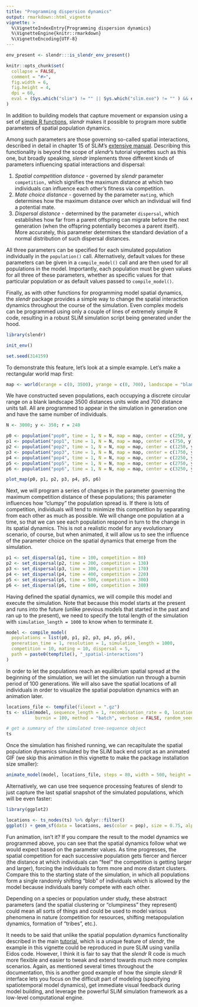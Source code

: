 ```yaml
---
title: "Programming dispersion dynamics"
output: rmarkdown::html_vignette
vignette: >
  %\VignetteIndexEntry{Programming dispersion dynamics}
  %\VignetteEngine{knitr::rmarkdown}
  %\VignetteEncoding{UTF-8}
---
```


```r
env_present <- slendr:::is_slendr_env_present()

knitr::opts_chunk$set(
  collapse = FALSE,
  comment = "#>",
  fig.width = 6,
  fig.height = 4,
  dpi = 60,
  eval = (Sys.which("slim") != "" || Sys.which("slim.exe") != "" ) && env_present
)
```

In addition to building models that capture movement or expansion using a set of [simple R functions](../reference/index.html#section-population-dynamics), *slendr* makes it possible to program more subtle parameters of spatial population dynamics.

Among such parameters are those governing so-called spatial interactions, described in detail in chapter 15 of SLiM's [extensive manual](http://benhaller.com/slim/SLiM_Manual.pdf). Describing this functionality is beyond the scope of *slendr*'s tutorial vignettes such as this one, but broadly speaking, *slendr* implements three different kinds of parameters influencing spatial interactions and dispersal:

1.  *Spatial competition distance* - governed by *slendr* parameter `competition,` which signifies the maximum distance at which two individuals can influence each other's fitness via competition.
2.  *Mate choice* *distance* - governed by the parameter `mating`, which determines how the maximum distance over which an individual will find a potential mate.
3.  *Dispersal distance* - determined by the parameter `dispersal`, which establishes how far from a parent offspring can migrate before the next generation (when the offspring potentially becomes a parent itself). More accurately, this parameter determines the standard deviation of a normal distribution of such dispersal distances.

All three parameters can be specified for each simulated population individually in the `population()` call. Alternatively, default values for these parameters can be given in a `compile_model()` call and are then used for all populations in the model. Importantly, each population must be given values for all three of these parameters, whether as specific values for that particular population or as default values passed to `compile_model()`.

Finally, as with other functions for programming model spatial dynamics, the *slendr* package provides a simple way to change the spatial interaction dynamics throughout the course of the simulation. Even complex models can be programmed using only a couple of lines of extremely simple R code, resulting in a robust SLiM simulation script being generated under the hood.

```r
library(slendr)

init_env()

set.seed(314159)
```

To demonstrate this feature, let's look at a simple example.  Let's make a rectangular world map first:

```r
map <- world(xrange = c(0, 3500), yrange = c(0, 700), landscape = "blank")
```

We have constructed seven populations, each occupying a discrete circular range on a blank landscape 3500 distances units wide and 700 distance units tall. All are programmed to appear in the simulation in generation one and have the same number of individuals.

```r
N <- 3000; y <- 350; r = 240

p0 <- population("pop0", time = 1, N = N, map = map, center = c(250, y), radius = r)
p1 <- population("pop1", time = 1, N = N, map = map, center = c(750, y), radius = r)
p2 <- population("pop2", time = 1, N = N, map = map, center = c(1250, y), radius = r)
p3 <- population("pop3", time = 1, N = N, map = map, center = c(1750, y), radius = r)
p4 <- population("pop4", time = 1, N = N, map = map, center = c(2250, y), radius = r)
p5 <- population("pop5", time = 1, N = N, map = map, center = c(2750, y), radius = r)
p6 <- population("pop6", time = 1, N = N, map = map, center = c(3250, y), radius = r)

plot_map(p0, p1, p2, p3, p4, p5, p6)
```

Next, we will program a series of changes in the parameter governing the maximum competition distance of these populations; this parameter influences how "clumpy" the population spread is. If there is lots of competition, individuals will tend to minimize this competition by separating from each other as much as possible. We will change one population at a time, so that we can see each population respond in turn to the change in its spatial dynamics. This is not a realistic model for any evolutionary scenario, of course, but when animated, it will allow us to see the influence of the parameter choice on the spatial dynamics that emerge from the simulation.

```r
p1 <- set_dispersal(p1, time = 100, competition = 80)
p2 <- set_dispersal(p2, time = 200, competition = 130)
p3 <- set_dispersal(p3, time = 300, competition = 170)
p4 <- set_dispersal(p4, time = 400, competition = 220)
p5 <- set_dispersal(p5, time = 500, competition = 300)
p6 <- set_dispersal(p6, time = 600, competition = 380)
```

Having defined the spatial dynamics, we will compile this model and execute the simulation. Note that because this model starts at the present and runs into the future (unlike previous models that started in the past and ran up to the present), we need to specify the total length of the simulation with `simulation_length = 1000` to know when to terminate it.

```r
model <- compile_model(
  populations = list(p0, p1, p2, p3, p4, p5, p6),
  generation_time = 1, resolution = 1, simulation_length = 1000,
  competition = 10, mating = 10, dispersal = 5,
  path = paste0(tempfile(), "_spatial-interactions")
)
```

In order to let the populations reach an equilibrium spatial spread at the beginning of the simulation, we will let the simulation run through a burnin period of 100 generations. We will also save the spatial locations of all individuals in order to visualize the spatial population dynamics with an animation later.

```r
locations_file <- tempfile(fileext = ".gz")
ts <- slim(model, sequence_length = 1, recombination_rate = 0, locations = locations_file,
           burnin = 100, method = "batch", verbose = FALSE, random_seed = 314159)

# get a summary of the simulated tree-sequence object
ts
```

Once the simulation has finished running, we can recapitulate the spatial population dynamics simulated by the SLiM back end script as an animated GIF (we skip this animation in this vignette to make the package installation size smaller):

```r
animate_model(model, locations_file, steps = 80, width = 500, height = 200)
```

Alternatively, we can use tree sequence processing features of slendr to just capture the last spatial snapshot of the simulated populations, which will be even faster:

```r
library(ggplot2)

locations <- ts_nodes(ts) %>% dplyr::filter()
ggplot() + geom_sf(data = locations, aes(color = pop), size = 0.75, alpha = 0.5) + theme_minimal()
```

Fun animation, isn't it? If you compare the result to the model dynamics we programmed above, you can see that the spatial dynamics follow what we would expect based on the parameter values. As time progresses, the spatial competition for each successive population gets fiercer and fiercer (the distance at which individuals can "feel" the competition is getting larger and larger), forcing the individuals to form more and more distant clusters. Compare this to the starting state of the simulation, in which all populations form a single randomly shifting "blob" of individuals which is allowed by the model because individuals barely compete with each other.

Depending on a species or population under study, these abstract parameters (and the spatial clustering or "clumpiness" they represent) could mean all sorts of things and could be used to model various phenomena in nature (competition for resources, shifting metapopulation dynamics, formation of "tribes", etc.).

It needs to be said that unlike the spatial population dynamics functionality described in the main [tutorial](vignette-01-tutorial.html), which is a unique feature of *slendr*, the example in this vignette could be reproduced in pure SLiM using vanilla Eidos code. However, I think it is fair to say that the *slendr* R code is much more flexible and easier to tweak and extend towards much more complex scenarios. Again, as mentioned several times throughout the documentation, this is another good example of how the simple *slendr* R interface lets you focus on the difficult part of modeling (specifying spatiotemporal model dynamics), get immediate visual feedback during model building, and leverage the powerful SLiM simulation framework as a low-level computational engine.

